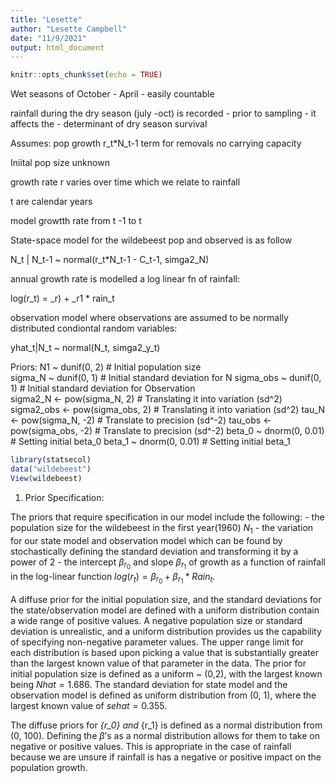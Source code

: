 ```yaml
---
title: "Lesette"
author: "Lesette Campbell"
date: "11/9/2021"
output: html_document
---
```


```r
knitr::opts_chunk$set(echo = TRUE)
```
Wet seasons of October - April 
- easily countable 

rainfall during the dry season (july -oct) is recorded 
- prior to sampling 
- it affects the 
- determinant of dry season survival 

Assumes: 
  pop growth r_t*N_t-1
term for removals
no carrying capacity 

Iniital pop size unknown 

growth rate r varies over time which we relate to rainfall 

t are calendar years 

model growtth rate from t -1 to t 

State-space model for the wildebeest pop and observed is as follow 

N_t | N_t-1 ~ normal(r_t*N_t-1 - C_t-1, simga2_N)

annual growth rate  is modelled a log linear fn of rainfall: 
  
  log(r_t) = \beta_r) + \beta_r1 * rain_t

observation model where observations are assumed to be normally distributed condiontal random variables: 
  
  yhat_t|N_t ~ normal(N_t, simga2_y_t)


Priors: 
N1 ~ dunif(0, 2)                 # Initial population size             
sigma_N ~ dunif(0, 1)            # Initial standard deviation for N 
sigma_obs ~ dunif(0, 1)          # Initial standard deviation for Observation   
sigma2_N <- pow(sigma_N, 2)       # Translating it into variation (sd^2)
sigma2_obs <- pow(sigma_obs, 2)   # Translating it into variation (sd^2)
tau_N <- pow(sigma_N, -2)         # Translate to precision (sd^-2)
tau_obs <- pow(sigma_obs, -2)     # Translate to precision (sd^-2)
beta_0 ~ dnorm(0, 0.01)          # Setting initial beta_0
beta_1 ~ dnorm(0, 0.01)          # Setting initial beta_1

```r
library(statsecol)
data("wildebeest")
View(wildebeest)
```

1. Prior Specification: 
 
The priors that require specification in our model include the following: 
- the population size for the wildebeest in the first year(1960) $N_1$
- the variation for our state model and observation model which can be found by stochastically defining the standard deviation and transforming it by a power of 2
- the intercept $\beta_{r_0}$ and  slope $\beta_{r_1}$ of growth as a function of rainfall in the log-linear function $log(r_t) = \beta_{r_0} + \beta_{r_1} * Rain_t$. 


A diffuse prior for the initial population size, and the standard deviations for the state/observation model are defined with a uniform distribution contain a wide range of positive values. A negative population size or standard deviation is unrealistic, and a uniform distribution provides us the capability of specifying non-negative parameter values. The upper range limit for each distribution is based upon picking a value that is substantially greater than the largest known value of that parameter in the data. 
The prior for initial population size is defined as a uniform ~ (0,2), with the largest known being $Nhat = 1.686$. The standard deviation for state model and the observation model is defined as uniform distribution from (0, 1), where the largest known value of $sehat = 0.355$. 

The diffuse priors for \beta_{r_0} and \beta_{r_1} is defined as a normal distribution from (0, 100). Defining the $\beta$'s as a normal distribution allows for them to take on negative or positive values. This is appropriate in the case of rainfall because we are unsure if rainfall is has a negative or positive impact on the population growth. 

